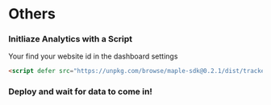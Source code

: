 # Others

<Steps>

### Initliaze Analytics with a Script

<Callout type='info'>Your find your website id in the dashboard settings</Callout>

```html
<script defer src="https://unpkg.com/browse/maple-sdk@0.2.1/dist/tracker.js" data-websiteId="yourWebsiteID"></script>
```

### Deploy and wait for data to come in!

</Steps>
